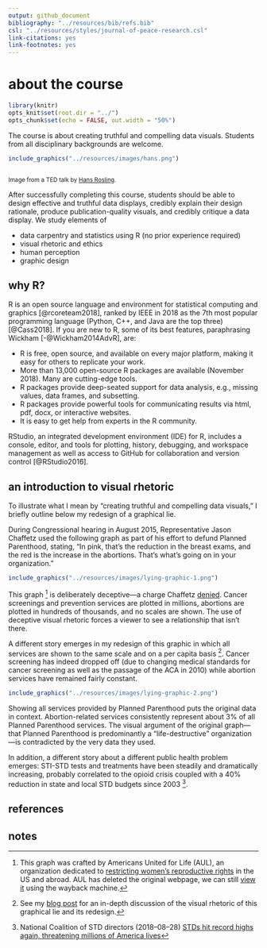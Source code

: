 ```yaml
---
output: github_document
bibliography: "../resources/bib/refs.bib" 
csl: "../resources/styles/journal-of-peace-research.csl"
link-citations: yes
link-footnotes: yes
---
```


# about the course

```r
library(knitr)
opts_knit$set(root.dir = "../")
opts_chunk$set(echo = FALSE, out.width = "50%")
```

The course is about creating truthful and compelling data visuals. Students from all disciplinary backgrounds are welcome. 

```r
include_graphics("../resources/images/hans.png")
```
<small><br>Image from a TED talk by [Hans Rosling](https://www.ted.com/talks/hans_rosling_shows_the_best_stats_you_ve_ever_seen#t-270297).</small>

After successfully completing this course, students should be able to design effective and truthful data displays, credibly explain their design rationale, produce publication-quality visuals, and credibly critique a data display. We study elements of 

- data carpentry and statistics using R (no prior experience required)
- visual rhetoric and ethics 
- human perception 
- graphic design 


## why R? 

R is an open source language and environment for statistical computing and graphics [@rcoreteam2018], ranked by IEEE in 2018 as the 7th most popular programming language (Python, C++, and Java are the top three) [@Cass2018]. If you are new to R, some of its best features, paraphrasing Wickham [-@Wickham2014AdvR], are:

- R is free, open source, and available on every major platform, making it easy for others to replicate your work.
- More than 13,000 open-source R packages are available (November 2018). Many are cutting-edge tools.
- R packages provide deep-seated support for data analysis, e.g., missing values, data frames, and subsetting.
- R packages provide powerful tools for communicating results via html, pdf, docx, or interactive websites.
- It is easy to get help from experts in the R community.

RStudio, an integrated development environment (IDE) for R, includes a console, editor, and tools for plotting, history, debugging, and workspace management as well as access to GitHub for collaboration and version control [@RStudio2016].



## an introduction to visual rhetoric

To illustrate what I mean by "creating truthful and compelling data visuals," I briefly outline below my redesign of a graphical lie. 

During  Congressional hearing in August 2015, Representative Jason Chaffetz used the following graph as part of his effort to defund Planned Parenthood, stating, "In pink, that's the reduction in the breast exams, and the red is the increase in the abortions. That’s what's going on in your organization."    



```r
include_graphics("../resources/images/lying-graphic-1.png")
```

This graph&nbsp;[^lie] is deliberately deceptive---a charge Chaffetz [denied](https://talkingpointsmemo.com/livewire/jason-chaffetz-planned-parenthood-cnn). Cancer screenings and prevention services are plotted in millions, abortions are plotted in hundreds of thousands, and no scales are shown. The use of deceptive visual rhetoric forces a viewer to see a relationship that isn't there.

[^lie]: 
This graph was crafted by Americans United for Life (AUL), an organization dedicated to [restricting women’s reproductive rights](https://www.theatlantic.com/politics/archive/2015/07/what-pro-life-activists-really-want/398297/) in the US and abroad. AUL has deleted the original webpage, we can still [view it](https://web.archive.org/web/20151005054733/http://www.aul.org/new-leviathan/) using the wayback machine.

A different story emerges in my redesign of this graphic in which all services  are shown to the same scale and on a per capita basis&nbsp;[^blog]. Cancer screening has indeed dropped off (due to changing medical standards for cancer screening as well as the passage of the ACA in 2010) while abortion services have remained fairly constant.

[^blog]: 
See my [blog post](http://www.graphdoctor.com/archives/1248) for an in-depth discussion of the visual rhetoric of this graphical lie and its redesign. 

```r
include_graphics("../resources/images/lying-graphic-2.png")
```

Showing all services provided by Planned Parenthood puts the original data in context. Abortion-related services consistently represent about 3% of all   Planned Parenthood services.  The visual argument of the original graph---that Planned Parenthood is predominantly a "life-destructive" organization---is contradicted by the very data they used.

In addition, a different story about a different public health problem emerges: STI-STD tests and treatments have been steadily and dramatically increasing, probably correlated to the opioid crisis coupled with a 40% reduction in state and local STD budgets since 2003&nbsp;[^sti-std].  

[^sti-std]: 
National Coalition of STD directors (2018--08--28) [STDs hit record highs again, threatening millions of America lives](http://www.ncsddc.org/stds-hit-record-highs-again-threatening-millions-of-american-lives/)
 





## references

<div id="refs"></div>




## notes 
